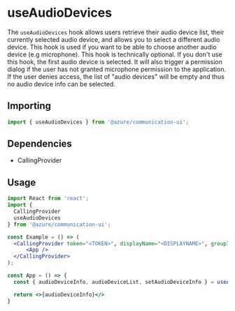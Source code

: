 
<Meta title="Hooks/Calling/useAudioDevices" />

# useAudioDevices

The `useAudioDevices` hook allows users retrieve their audio device list, their currently selected audio device, and allows you to select a different
audio device. This hook is used if you want to be able to choose another audio device (e.g microphone). This hook is technically optional.
If you don't use this hook, the first audio device is selected. It will also trigger a permission dialog if the user has not granted microphone
permission to the application. If the user denies access, the list of "audio devices" will be empty and thus no audio device info can be selected.

## Importing

```javascript
import { useAudioDevices } from '@azure/communication-ui';
```

## Dependencies

- CallingProvider

## Usage

```jsx
import React from 'react';
import {
  CallingProvider
  useAudioDevices
} from '@azure/communication-ui';

const Example = () => (
  <CallingProvider token="<TOKEN>", displayName="<DISPLAYNAME>", groupId="<GROUPID>">
      <App />
  </CallingProvider>
);

const App = () => {
  const { audioDeviceInfo, audioDeviceList, setAudioDeviceInfo } = useAudioDevices();

  return <>{audioDeviceInfo}</>
}
```

##

